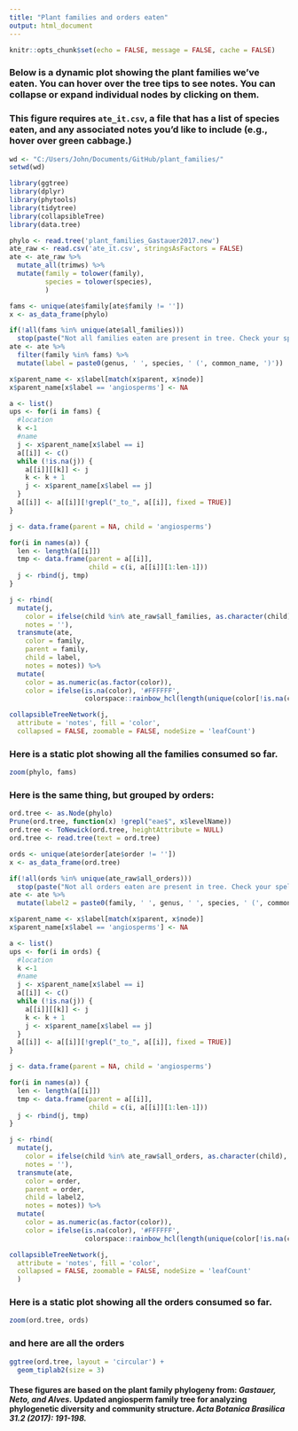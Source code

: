 ```yaml
---
title: "Plant families and orders eaten"
output: html_document
---
```



```r

knitr::opts_chunk$set(echo = FALSE, message = FALSE, cache = FALSE)

```

### Below is a dynamic plot showing the plant families we've eaten. You can hover over the tree tips to see notes. You can collapse or expand individual nodes by clicking on them.

### This figure requires `ate_it.csv`, a file that has a list of species eaten, and any associated notes you'd like to include (e.g., hover over green cabbage.)

```r

wd <- "C:/Users/John/Documents/GitHub/plant_families/"
setwd(wd)

library(ggtree)
library(dplyr)
library(phytools)
library(tidytree)
library(collapsibleTree)
library(data.tree)

phylo <- read.tree('plant_families_Gastauer2017.new')
ate_raw <- read.csv('ate_it.csv', stringsAsFactors = FALSE)
ate <- ate_raw %>%
  mutate_all(trimws) %>%
  mutate(family = tolower(family), 
         species = tolower(species),
         )

```

```r

fams <- unique(ate$family[ate$family != ''])
x <- as_data_frame(phylo)

if(!all(fams %in% unique(ate$all_families))) 
  stop(paste("Not all families eaten are present in tree. Check your spelling of:", fams[!fams %in% unique(ate$all_families)]))
ate <- ate %>%
  filter(family %in% fams) %>%
  mutate(label = paste0(genus, ' ', species, ' (', common_name, ')'))

x$parent_name <- x$label[match(x$parent, x$node)]
x$parent_name[x$label == 'angiosperms'] <- NA

a <- list()
ups <- for(i in fams) {
  #location
  k <-1
  #name
  j <- x$parent_name[x$label == i]
  a[[i]] <- c()
  while (!is.na(j)) {
    a[[i]][[k]] <- j
    k <- k + 1
    j <- x$parent_name[x$label == j]
  }
  a[[i]] <- a[[i]][!grepl("_to_", a[[i]], fixed = TRUE)]
}

j <- data.frame(parent = NA, child = 'angiosperms')

for(i in names(a)) {
  len <- length(a[[i]])
  tmp <- data.frame(parent = a[[i]],
                    child = c(i, a[[i]][1:len-1]))
  j <- rbind(j, tmp)
}

j <- rbind(
  mutate(j,
    color = ifelse(child %in% ate_raw$all_families, as.character(child), NA),
    notes = ''),
  transmute(ate, 
    color = family, 
    parent = family, 
    child = label,
    notes = notes)) %>%
  mutate(
    color = as.numeric(as.factor(color)),
    color = ifelse(is.na(color), '#FFFFFF',
                   colorspace::rainbow_hcl(length(unique(color[!is.na(color)])))[color]))

collapsibleTreeNetwork(j, 
  attribute = 'notes', fill = 'color',
  collapsed = FALSE, zoomable = FALSE, nodeSize = 'leafCount')

```

### Here is a static plot showing all the families consumed so far.

```r

zoom(phylo, fams)

```

### Here is the same thing, but grouped by orders:

```r

ord.tree <- as.Node(phylo)
Prune(ord.tree, function(x) !grepl("eae$", x$levelName))
ord.tree <- ToNewick(ord.tree, heightAttribute = NULL)
ord.tree <- read.tree(text = ord.tree)

```

```r

ords <- unique(ate$order[ate$order != ''])
x <- as_data_frame(ord.tree)

if(!all(ords %in% unique(ate_raw$all_orders))) 
  stop(paste("Not all orders eaten are present in tree. Check your spelling of:", ords[!ords %in% unique(ate$all_orders)]))
ate <- ate %>%
  mutate(label2 = paste0(family, ' ', genus, ' ', species, ' (', common_name, ')'))

x$parent_name <- x$label[match(x$parent, x$node)]
x$parent_name[x$label == 'angiosperms'] <- NA

a <- list()
ups <- for(i in ords) {
  #location
  k <-1
  #name
  j <- x$parent_name[x$label == i]
  a[[i]] <- c()
  while (!is.na(j)) {
    a[[i]][[k]] <- j
    k <- k + 1
    j <- x$parent_name[x$label == j]
  }
  a[[i]] <- a[[i]][!grepl("_to_", a[[i]], fixed = TRUE)]
}

j <- data.frame(parent = NA, child = 'angiosperms')

for(i in names(a)) {
  len <- length(a[[i]])
  tmp <- data.frame(parent = a[[i]],
                    child = c(i, a[[i]][1:len-1]))
  j <- rbind(j, tmp)
}

j <- rbind(
  mutate(j,
    color = ifelse(child %in% ate_raw$all_orders, as.character(child), NA),
    notes = ''),
  transmute(ate, 
    color = order, 
    parent = order, 
    child = label2,
    notes = notes)) %>%
  mutate(
    color = as.numeric(as.factor(color)),
    color = ifelse(is.na(color), '#FFFFFF',
                   colorspace::rainbow_hcl(length(unique(color[!is.na(color)])))[color]))

collapsibleTreeNetwork(j, 
  attribute = 'notes', fill = 'color', 
  collapsed = FALSE, zoomable = FALSE, nodeSize = 'leafCount'
  )


```


### Here is a static plot showing all the orders consumed so far.

```r

zoom(ord.tree, ords)

```

### and here are all the orders

```r

ggtree(ord.tree, layout = 'circular') + 
  geom_tiplab2(size = 3)

```

#### These figures are based on the plant family phylogeny from: *Gastauer, Neto, and Alves.* Updated angiosperm family tree for analyzing phylogenetic diversity and community structure. *Acta Botanica Brasilica 31.2 (2017): 191-198.*

